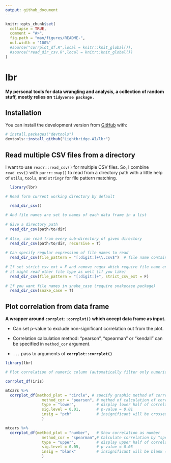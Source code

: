 ```yaml
---
output: github_document
---
```


<!-- README.md is generated from README.Rmd. Please edit that file -->

```r
knitr::opts_chunk$set(
  collapse = TRUE,
  comment = "#>",
  fig.path = "man/figures/README-",
  out.width = "100%"
  #source("corrplot_df.R",local = knitr::knit_global()),
  #source("read_dir_csv.R",local = knitr::knit_global())
)
```

# lbr

<!-- badges: start -->

<!-- badges: end -->

**My personal tools for data wrangling and analysis, a collection of random stuff, mostly relies on `tidyverse package` .**

## Installation

You can install the development version from [GitHub](https://github.com/Lightbridge-AI/lbr) with:

``` r
# install.packages("devtools")
devtools::install_github("Lightbridge-AI/lbr")
```

## Read multiple CSV files from a directory

I want to use `readr::read_csv()` for multiple CSV files. So, I combine `read_csv()` with `purrr::map()` to read from a directory path with a little help of `utils`, `tools`, and `stringr` for file pattern matching.

```r

  library(lbr)

# Read form current working directory by default

  read_dir_csv()
  
# And file names are set to names of each data frame in a list
  
# Give a directory path
  read_dir_csv(path/to/dir)
  
# Also, can read from every sub-directory of given directory 
  read_dir_csv(path/to/dir, recursive = T)
  
# Can specify regular expression of file names to read
  read_dir_csv(file_pattern = "[:digit:]+\\.csv$")  # file name contains numbers
  
# If set strict_csv_ext = F and remove regex which require file name ending with .csv
# it might read other file type as well (if you like)
  read_dir_csv(file_pattern = "[:digit:]+", strict_csv_ext = F)
  
# If you want file names in snake_case (require snakecase package)
  read_dir_csv(snake_case = T)
```

## Plot correlation from data frame

**A wrapper around `corrplot::corrplot()` which accept data frame as input.**

-   Can set p-value to exclude non-significant correlation out from the plot.

-   Correlation calculation method: "pearson", "spearman" or "kendall" can be specified in `method_cor` argument.

-   `...` pass to arguments of **`corrplot::corrplot()`**

```r
library(lbr)

# Plot correlation of numeric column (automatically filter only numeric for plot)

corrplot_df(iris)

```

```r
mtcars %>% 
  corrplot_df(method_plot = "circle", # specify graphic method of correlation
                method_cor = "pearson", # method of calculation of correlation
                type = "lower",         # display lower half of correlation plot
                sig.level = 0.01,       # p-value = 0.01
                insig = "pch"           # insignificant will be crossed out 
                )
```

```r
mtcars %>% 
  corrplot_df(method_plot = "number",   # Show correlation as number
                method_cor = "spearman",# Calculate correlation by "spearman" method
                type = "upper",         # display upper half of correlation plot
                sig.level = 0.05,       # p-value = 0.05
                insig = "blank"         # insignificant will be blank (default)
                )
```

